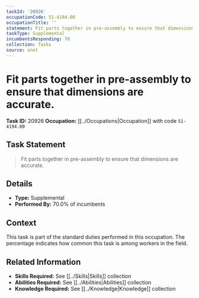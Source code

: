 ```yaml
---
taskId: '20926'
occupationCode: 51-4194.00
occupationTitle: ''
statement: Fit parts together in pre-assembly to ensure that dimensions are accurate.
taskType: Supplemental
incumbentsResponding: 70
collection: Tasks
source: onet
---
```

# Fit parts together in pre-assembly to ensure that dimensions are accurate.

**Task ID:** 20926
**Occupation:** [[../Occupations|Occupation]] with code `51-4194.00`

## Task Statement

> Fit parts together in pre-assembly to ensure that dimensions are accurate.

## Details

- **Type:** Supplemental
- **Performed By:** 70.0% of incumbents

## Context

This task is part of the standard duties performed in this occupation. The percentage indicates how common this task is among workers in the field.

## Related Information

- **Skills Required:** See [[../Skills|Skills]] collection
- **Abilities Required:** See [[../Abilities|Abilities]] collection
- **Knowledge Required:** See [[../Knowledge|Knowledge]] collection
